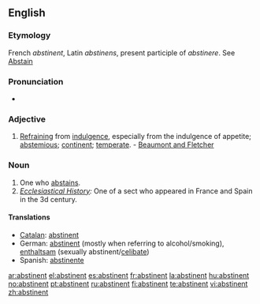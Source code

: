 ==English==

===Etymology===
French ''abstinent'', Latin ''abstinens'', present participle of ''abstinere''. See [[Abstain]]

===Pronunciation===
*{{audio|en-us-abstinent.ogg|Audio (US)}}

===Adjective===
{{en-adj}}

# [[refraining|Refraining]] from [[indulgence]], especially from the indulgence of appetite; [[abstemious]]; [[continent]]; [[temperate]]. - [[Beaumont and Fletcher]]

===Noun===
{{en-noun}}

# One who [[abstains]].
# ''[[Ecclesiastical History]]:'' One of a sect who appeared in France and Spain in the 3d century.

====Translations====
*[[Catalan]]: [[abstinent]]
*German: [[abstinent]] (mostly when referring to alcohol/smoking), [[enthaltsam]] (sexually abstinent/[[celibate]])
*Spanish: [[abstinente]]

[[ar:abstinent]]
[[el:abstinent]]
[[es:abstinent]]
[[fr:abstinent]]
[[la:abstinent]]
[[hu:abstinent]]
[[no:abstinent]]
[[pt:abstinent]]
[[ru:abstinent]]
[[fi:abstinent]]
[[te:abstinent]]
[[vi:abstinent]]
[[zh:abstinent]]